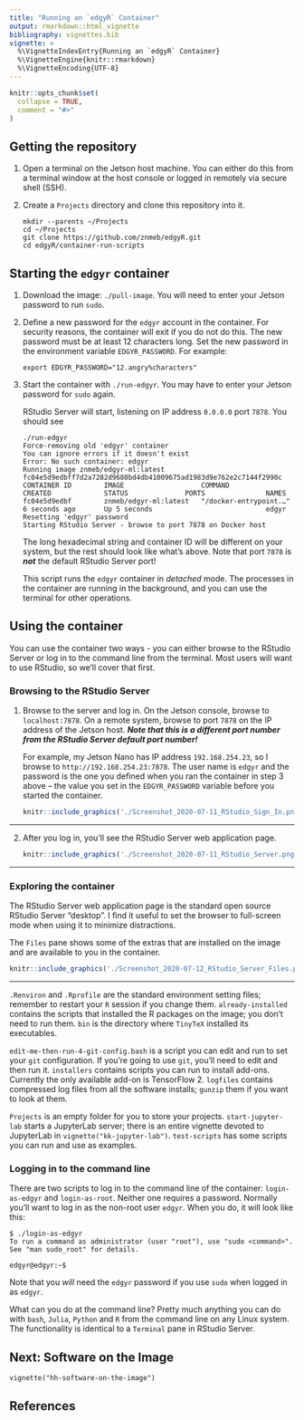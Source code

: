 ```yaml
---
title: "Running an `edgyR` Container"
output: rmarkdown::html_vignette
bibliography: vignettes.bib
vignette: >
  %\VignetteIndexEntry{Running an `edgyR` Container}
  %\VignetteEngine{knitr::rmarkdown}
  %\VignetteEncoding{UTF-8}
---
```


```r
knitr::opts_chunk$set(
  collapse = TRUE,
  comment = "#>"
)
```

## Getting the repository

1. Open a terminal on the Jetson host machine. You can either do this from a
terminal window at the host console or logged in remotely via secure shell
(SSH).
2. Create a `Projects` directory and clone this repository into it.

    ```
    mkdir --parents ~/Projects
    cd ~/Projects
    git clone https://github.com/znmeb/edgyR.git
    cd edgyR/container-run-scripts
    ```

## Starting the `edgyr` container

1. Download the image: `./pull-image`. You will need to enter your
Jetson password to run `sudo`.
2. Define a new password for the `edgyr` account in the container. For
security reasons, the container will exit if you do not do this. The new
password must be at least 12 characters long. Set the new password in the
environment variable `EDGYR_PASSWORD`. For example:

    `export EDGYR_PASSWORD="12.angry%characters"`
3. Start the container with `./run-edgyr`. You may have to enter your Jetson
password for `sudo` again.

    RStudio Server will start, listening on IP address `0.0.0.0` port `7878`.
    You should see
    
    ```
    ./run-edgyr
    Force-removing old 'edgyr' container
    You can ignore errors if it doesn't exist
    Error: No such container: edgyr
    Running image znmeb/edgyr-ml:latest
    fc04e5d9edbff7d2a7282d9680bd4db41009675ad1983d9e762e2c7144f2990c
    CONTAINER ID        IMAGE                   COMMAND                  CREATED             STATUS              PORTS               NAMES
    fc04e5d9edbf        znmeb/edgyr-ml:latest   "/docker-entrypoint.…"   6 seconds ago       Up 5 seconds                            edgyr
    Resetting 'edgyr' password
    Starting RStudio Server - browse to port 7878 on Docker host
    ```
    
    The long hexadecimal string and container ID will be different on your
    system, but the rest should look like what's above. Note that port `7878` is
    ***not*** the default RStudio Server port!
    
    This script runs the `edgyr` container in *detached* mode. The
    processes in the container are running in the background, and you can
    use the terminal for other operations.

## Using the container

You can use the container two ways - you can either browse to the RStudio
Server or log in to the command line from the terminal. Most users will
want to use RStudio, so we'll cover that first.

### Browsing to the RStudio Server

1. Browse to the server and log in. On the Jetson console, browse to
`localhost:7878`. On a remote system, browse to port `7878` on the IP
address of the Jetson host. ***Note that this is a different port number
from the RStudio Server default port number!***

    For example, my Jetson Nano has IP address `192.168.254.23`, so I
    browse to `http://192.168.254.23:7878`. The user name is `edgyr` and
    the password is the one you defined when you ran the container in step
    3 above -- the value you set in the `EDGYR_PASSWORD` variable before
    you started the container.

    ```r
    knitr::include_graphics('./Screenshot_2020-07-11_RStudio_Sign_In.png')
    ```

--------------------

2. After you log in, you'll see the RStudio Server web application page.

    ```r
    knitr::include_graphics('./Screenshot_2020-07-11_RStudio_Server.png')
    ```

--------------------

### Exploring the container

The RStudio Server web application page is the standard open source RStudio
Server "desktop". I find it useful to set the browser to full-screen mode
when using it to minimize distractions.

The `Files` pane shows some of the extras that are installed on the image
and are available to you in the container.

```r
knitr::include_graphics('./Screenshot_2020-07-12_RStudio_Server_Files.png')
```

--------------------

`.Renviron` and `.Rprofile` are the standard environment setting files;
remember to restart your `R` session if you change them. `already-installed`
contains the scripts that installed the R packages on the image; you don't need
to run them. `bin` is the directory where `TinyTeX` installed its executables.

`edit-me-then-run-4-git-config.bash` is a script you can edit and run to
set your `git` configuration. If you're going to use `git`, you'll need to
edit and then run it. `installers` contains scripts you can run to install
add-ons. Currently the only available add-on is TensorFlow 2. `logfiles`
contains compressed log files from all the software installs; `gunzip` them
if you want to look at them.

`Projects` is an empty folder for you to store your projects.
`start-jupyter-lab` starts a JupyterLab server; there is an entire vignette
devoted to JupyterLab in `vignette("kk-jupyter-lab")`. `test-scripts` has some
scripts you can run and use as examples.

### Logging in to the command line

There are two scripts to log in to the command line of the container: 
`login-as-edgyr` and `login-as-root`. Neither one requires a password.
Normally you'll want to log in as the non-root user `edgyr`. When you do,
it will look like this:

```
$ ./login-as-edgyr 
To run a command as administrator (user "root"), use "sudo <command>".
See "man sudo_root" for details.

edgyr@edgyr:~$ 
```

Note that you *will* need the `edgyr` password if you use `sudo` when
logged in as `edgyr`.

What can you do at the command line? Pretty much anything you can do with
`bash`, `Julia`, `Python` and `R` from the command line on any Linux system.
The functionality is identical to a `Terminal` pane in RStudio Server.

## Next: Software on the Image

`vignette("hh-software-on-the-image")`

## References

